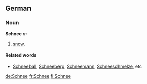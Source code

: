 ==German==
===Noun===
'''Schnee''' ''m''
# [[snow]].

====Related words====
* [[Schneeball]], [[Schneeberg]], [[Schneemann]], [[Schneeschmelze]], etc

[[de:Schnee]]
[[fr:Schnee]]
[[fi:Schnee]]